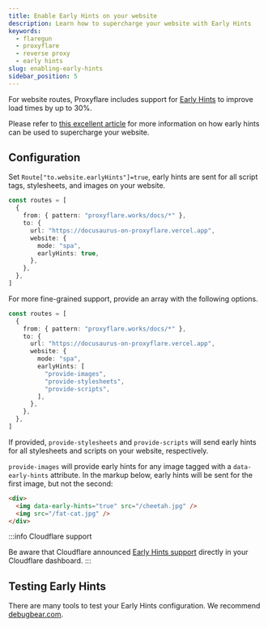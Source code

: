 ```yaml
---
title: Enable Early Hints on your website
description: Learn how to supercharge your website with Early Hints
keywords:
  - flaregun
  - proxyflare
  - reverse proxy
  - early hints
slug: enabling-early-hints
sidebar_position: 5
---
```


For website routes, Proxyflare includes support for [Early Hints](https://developer.mozilla.org/en-US/docs/Web/HTTP/Status/103) to improve load times by up to 30%.

Please refer to [this excellent article](https://nitropack.io/blog/post/early-hints) for more information on how early hints can be used to supercharge your website.

## Configuration

Set `Route["to.website.earlyHints"]=true`, early hints are sent for all script tags, stylesheets, and images on your website.

```ts title="functions/_middleware.ts"
const routes = [
  {
    from: { pattern: "proxyflare.works/docs/*" },
    to: {
      url: "https://docusaurus-on-proxyflare.vercel.app",
      website: {
        mode: "spa",
        earlyHints: true,
      },
    },
  },
]
```

For more fine-grained support, provide an array with the following options.

```ts
const routes = [
  {
    from: { pattern: "proxyflare.works/docs/*" },
    to: {
      url: "https://docusaurus-on-proxyflare.vercel.app",
      website: {
        mode: "spa",
        earlyHints: [
          "provide-images",
          "provide-stylesheets",
          "provide-scripts",
        ],
      },
    },
  },
]
```

If provided, `provide-stylesheets` and `provide-scripts` will send early hints for all stylesheets and scripts on your website, respectively.

`provide-images` will provide early hints for any image tagged with a `data-early-hints` attribute. In the markup below, early hints will be sent for the first image, but not the second:

```html
<div>
  <img data-early-hints="true" src="/cheetah.jpg" />
  <img src="/fat-cat.jpg" />
</div>
```

:::info Cloudflare support

Be aware that Cloudflare announced [Early Hints support](https://blog.cloudflare.com/early-hints/) directly in your Cloudflare dashboard.
:::

## Testing Early Hints

There are many tools to test your Early Hints configuration. We recommend [debugbear.com](https://www.debugbear.com/resource-hint-validator).

